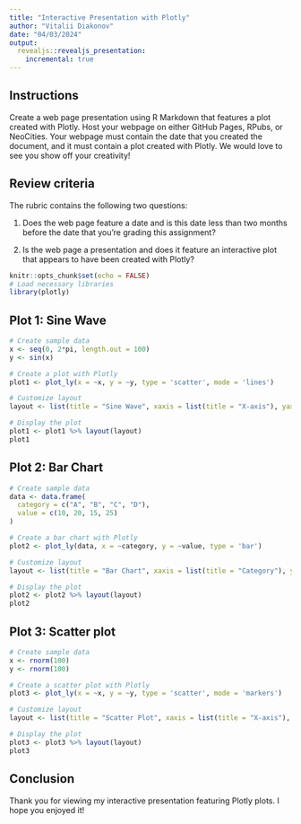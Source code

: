 ```yaml
---
title: "Interactive Presentation with Plotly"
author: "Vitalii Diakonov"
date: "04/03/2024"
output:
  revealjs::revealjs_presentation:
    incremental: true
---
```


## Instructions

Create a web page presentation using R Markdown that features a plot created with Plotly. Host your webpage on either GitHub Pages, RPubs, or NeoCities. Your webpage must contain the date that you created the document, and it must contain a plot created with Plotly. We would love to see you show off your creativity!

## Review criteria

The rubric contains the following two questions:

1.  Does the web page feature a date and is this date less than two months before the date that you're grading this assignment?

2.  Is the web page a presentation and does it feature an interactive plot that appears to have been created with Plotly?

```r
knitr::opts_chunk$set(echo = FALSE)
# Load necessary libraries
library(plotly)
```

## Plot 1: Sine Wave

```r
# Create sample data
x <- seq(0, 2*pi, length.out = 100)
y <- sin(x)

# Create a plot with Plotly
plot1 <- plot_ly(x = ~x, y = ~y, type = 'scatter', mode = 'lines')

# Customize layout
layout <- list(title = "Sine Wave", xaxis = list(title = "X-axis"), yaxis = list(title = "Y-axis"))

# Display the plot
plot1 <- plot1 %>% layout(layout)
plot1

```

## Plot 2: Bar Chart

```r
# Create sample data
data <- data.frame(
  category = c("A", "B", "C", "D"),
  value = c(10, 20, 15, 25)
)

# Create a bar chart with Plotly
plot2 <- plot_ly(data, x = ~category, y = ~value, type = 'bar')

# Customize layout
layout <- list(title = "Bar Chart", xaxis = list(title = "Category"), yaxis = list(title = "Value"))

# Display the plot
plot2 <- plot2 %>% layout(layout)
plot2
```

## Plot 3: Scatter plot

```r
# Create sample data
x <- rnorm(100)
y <- rnorm(100)

# Create a scatter plot with Plotly
plot3 <- plot_ly(x = ~x, y = ~y, type = 'scatter', mode = 'markers')

# Customize layout
layout <- list(title = "Scatter Plot", xaxis = list(title = "X-axis"), yaxis = list(title = "Y-axis"))

# Display the plot
plot3 <- plot3 %>% layout(layout)
plot3
```

## Conclusion

Thank you for viewing my interactive presentation featuring Plotly plots. I hope you enjoyed it!
